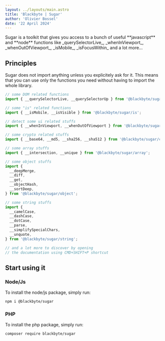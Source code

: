 ```yaml
---
layout: ../layouts/main.astro
title: 'Blackbyte | Sugar'
author: 'Olivier Bossel'
date: '22 April 2024'
---
```


<div class="typo-lead typo-format">
  Sugar is a toolkit that gives you access to a bunch of useful **javascript**
  and **node** functions like _querySelectorLive_, _whenInViewport_,
  _whenOutOfViewport_, _isMobile_, _isFocusWithin_ and a lot more...
</div>

## Principles

Sugar does not import anything unless you explicitely ask for it. This means that you can use only the functions you need without having to import the whole library.

```js
// some DOM related functions
import { __querySelectorLive, __querySelectorUp } from '@blackbyte/sugar/dom';

// some "is" related functions
import { __isMobile, __isVisible } from '@blackbyte/sugar/is';

// detect some ui related stuffs
import { __whenInViewport, __whenOutOfViewport } from '@blackbyte/sugar/dom';

// some crypto related stuffs
import { __base64, __md5, __sha256, __sha512 } from '@blackbyte/sugar/crypto';

// some array stuffs
import { __intersection, __unique } from '@blackbyte/sugar/array';

// some object stuffs
import {
  __deepMerge,
  __diff,
  __get,
  __objectHash,
  __sortDeep,
} from '@blackbyte/sugar/object';

// some string stuffs
import {
  __camelCase,
  __dashCase,
  __dotCase,
  __parse,
  __simplifySpecialChars,
  __unquote,
} from '@blackbyte/sugar/string';

// and a lot more to discover by opening
// the documentation using CMD+SHIFT+P shortcut
```

## Start using it

### Node/Js

To install the node/js package, simply run:

```bash
npm i @blackbyte/sugar
```

### PHP

To install the php package, simply run:

```bash
composer require blackbyte/sugar
```
